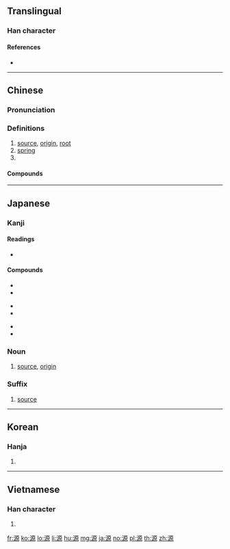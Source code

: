 {{also|厵}}
==Translingual==

===Han character===
{{Han char|rn=85|rad=水|as=10|sn=13|four=31196|canj=EMHF|ids=⿰氵原}}

====References====
* {{Han ref|kx=0639.160|dkj=17926|dj=1046.090|hdz=31697.020|uh=6E90|ud=28304|bh=B7BD|bd=47037}}

----

==Chinese==
{{zh-forms}}

===Pronunciation===
{{zh-pron
|m=yuán
|c=jyun4
|h=pfs=pfs=ngièn
|md=nguòng
|mn=gôan
|w=3nyoe
|mc=y
|oc=y
|cat=n,pn}}

===Definitions===
{{zh-hanzi}}

# [[source]], [[origin]], [[root]]
# [[spring]]
# {{surname|lang=zh}}

====Compounds====
{{der3
|{{zh-l|能源}}
|{{zh-l|源頭}}
|{{zh-l|源源不斷}}
|{{zh-l|水源}}
|{{zh-l|上源}}
|{{zh-l|財源}}
|{{zh-l|資源}}
|{{zh-l|字源}}
|{{zh-l|詞源}}
|{{zh-l|語源}}
|{{zh-l|源泉}}
|{{zh-l|源於}}
|{{zh-l|源自}}
|{{zh-l|源出}}
|{{zh-l|起源}}
|{{zh-l|根源}}
|{{zh-l|來源}}
|{{zh-l|本源}}
|{{zh-l|世外桃源}}
}}

----

==Japanese==

===Kanji===
{{ja-kanji|grade=6|rs=水10}}

====Readings====
* {{ja-readings|goon=[[ごん]] (gon)|kanon=[[げん]] (gen)|kanyoon=[[がん]] (gan)|kun=[[みなもと]] (minamoto)}}

====Compounds====
{{top3}}
* {{l|ja|sc=Jpan|源委|tr=げんい, gen'i}}
* {{l|ja|sc=Jpan|源泉|tr=げんせん, gensen}}
{{mid3}}
* {{l|ja|sc=Jpan|源流|tr=げんりゅう, genryū}}
* {{l|ja|sc=Jpan|語源|tr=ごげん, gogen}}
{{mid3}}
* {{l|ja|sc=Jpan|根源|tr=こんげん, kongen}}
* {{l|ja|sc=Jpan|同源|tr=どうげん, dōgen}}
{{bottom}}

===Noun===
{{ja-noun|みなもと}}

# [[source]], [[origin]]

===Suffix===
{{ja-pos|suffix|げん}}

# [[source]]

----

==Korean==

===Hanja===
{{ko-hanja|hangeul=[[원]]|eumhun=|rv=won|mr=wŏn|y=wen}}

# {{defn|lang=ko|sort=水10}}

----

==Vietnamese==

===Han character===
{{vi-hantu|[[nguyên]], [[nguyễn]]|rs=水10}}

# {{defn|lang=vi|sort=水10}}

[[fr:源]]
[[ko:源]]
[[lo:源]]
[[li:源]]
[[hu:源]]
[[mg:源]]
[[ja:源]]
[[no:源]]
[[pl:源]]
[[th:源]]
[[zh:源]]